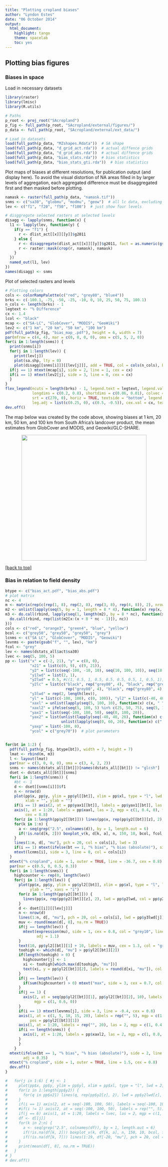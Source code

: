 ```yaml
---
title: "Plotting cropland biases"
author: "Lyndon Estes"
date: "06 October 2014"
output: 
  html_document:
    highlight: tango
    theme: spacelab
    toc: yes 
---
```


## Plotting bias figures
### Biases in space
Load in necessary datasets

```r
library(raster)
library(lmisc)
library(R.utils)

# Paths
p_root <- proj_root("SAcropland")
p_fig <- full_path(p_root, "SAcropland/external/figures/")
p_data <- full_path(p_root, "SAcropland/external/ext_data/")

# Load in datasets
load(full_path(p_data, "MZshapes.Rdata"))  # SA shape
load(full_path(p_data, "d_grid_act.rda"))  # actual diffence grids
load(full_path(p_data, "d_grid_abs.rda"))  # actual diffence grids
load(full_path(p_data, "bias_stats.rda"))  # bias statistics
load(full_path(p_data, "bias_stats_gti.rda"))  # bias statistics
```

Plot maps of biases at different resolutions, for publication output (and display here). To avoid the visual distortion of NA areas filled in by larger levels of aggregation, each aggregated difference must be disaggregated first and then masked before plotting.   
```r
namask <- raster(full_path(p_data, "namask.tif"))
snms <- c("sa30", "globmu", "modmu", "geow")  # all lc data, excluding Modis and GlobCov extremes
lev <- c("f1", "f20", "f50", "f100")  # just show four levels

# disggregate selected rasters at selected levels
disagg <- lapply(snms, function(x) {
  l1 <- lapply(lev, function(y) {
    if(y == "f1") {
      r <- dlist_act[[x]][[y]]$g2011
    } else {
      r <- disaggregate(dlist_act[[x]][[y]]$g2011, fact = as.numeric(gsub("f", "", y)))
      r <- raster::mask(crop(r, namask), namask)
    }
  })
  named_out(l1, lev)
})
names(disagg) <- snms
```

Plot of selected rasters and levels 
```r
# Plotting colors
cols <- colorRampPalette(c("red", "grey80", "blue4"))
brks <- c(-100.1, -75, -50, -25, -10, 0, 10, 25, 50, 75, 100.1)
n_cols <- length(brks) - 1
legtext <- "% Difference"
cx <- 1.4
lcol <- "black"
mcap <- c("SA-LC", "GlobCover", "MODIS", "GeoWiki")
lev2 <- c("1 km", "20 km", "50 km", "100 km")
pdf(full_path(p_fig, "bias_map_.pdf"), height = 6, width = 7)
par(mfrow = c(4, 4), mar = c(0, 0, 0, 0), oma = c(5, 5, 2, 0))
for(i in 1:length(snms)) {
  print(snms[i])
  for(j in 1:length(lev)) {
    print(lev[j])
    plot(sa.shp, lty = 0)
    plot(disagg[[snms[i]]][[lev[j]]], add = TRUE, col = cols(n_cols), breaks = brks, legend = FALSE)
  if(j == 1) mtext(mcap[i], side = 2, line = 1, cex = cx)
  if(i == 1) mtext(lev2[j], side = 3, line = 0, cex = cx)
  }
}
flex_legend(ncuts = length(brks) - 1, legend.text = legtext, legend.vals = round(brks), 
            longdims = c(0.2, 0.8), shortdims = c(0.06, 0.01), colvec = cols(length(brks) - 1), 
            srt = c(270, 0), horiz = TRUE, textside = "bottom", legend.pos = c(4, 5), 
            leg.adj = list(c(0.25, 0), c(0.5, -0.5)), cex.val = cx, textcol = lcol, bordercol = lcol)
dev.off()
```
The map below was created by the code above, showing biases at 1 km, 20 km, 50 km, and 100 km from South Africa's landcover product, the mean estimates from GlobCover and MODIS, and Geowiki/GLC-SHARE.  

<p align="center"><img src="../external/figures/bias_map.pdf" width="400px"></p> 

[[back to top]][Plotting bias figures]

### Bias in relation to field density

```r
btype <- c("bias_act.pdf", "bias_abs.pdf")
# plot matrix
nc <- 4
m <- matrix(rep(c(rep(1, 8), rep(2, 8), rep(3, 8), rep(4, 8)), 2), nrow = 6, ncol = 32, byrow = TRUE) 
m2 <- unlist(lapply(seq(5, by = 1, length = 8 * 4), function(x) rep(x, nc)))
m3 <- do.call(rbind, lapply(seq(1, length(m2), by = 8 * nc), function(x) {
  do.call(rbind, rep(list(m2[x:(x + 8 * nc - 1)]), nc))
})) 
cols <- c("red", "orange3", "green4", "blue", "yellow")
bcol <- c("grey50", "grey50", "grey50", "grey")
lcnms <- c("SA LC", "GlobCover", "MODIS", "Geowiki")
levnms <- paste(gsub("f", "", lev), "km")
fcol <- "grey"
lev <- names(dstats_all$act$sa30)
lvec <- seq(5, 100, 5)
pp <- list("x" = c(-2, 21), "y" = c(0, 0), 
           "x21" = list(c(0, 9), c(9, 21)),
           "y2" = list(c(seq(-100, -10, 10), seq(10, 100, 10)), seq(10, 100, 10)), 
           "y1lwd" = list(2, 1),  
           "y2lwd" = 0.5, #c(1, 0.5, 1, 0.5, 0.5, 0.5, 0.5, 1, 0.5, 1),
           "y2lc" = list(c("black", rep("grey80", 4), "black", rep("grey80", 4), 
                           rep("grey80", 4), "black", rep("grey80", 4), "black"),  rep("grey80", 10)),
           "y3lwd" = rep(2, length(lev)), 
           "yl" = list(c(-100, 100), c(0, 100)), "yl2" = list(c(-40, 40), c(0, 60)), "xl" = c(1, 20),
           "xaxl" = unlist(lapply(seq(5, 100, 10), function(x) c(x, " "))),
           "xaxl2" = ifelse(seq(5, 100, 5) %in% c(25, 50, 75), seq(5, 100, 5), " "),
           "yax1" = list(seq(-100, 100, 50), seq(0, 100, 20)), 
           "yax2" = list(unlist(lapply(seq(-40, 40, 20), function(x) c(" ", x)))[-1], 
                         unlist(lapply(seq(0, 60, 20), function(x) c(" ", x)))[-1]),
           "yaxp" = list(-100, 0), 
           "ycol" = c("grey70"))  # plot parameters


for(bt in 1:2) {
  pdf(full_path(p_fig, btype[bt]), width = 7, height = 7)
  lmat <- rbind(m, m3)
  l <- layout(lmat)
  par(mar = c(3, 0, 0, 0), oma = c(3, 4, 2, 2))
  snms <- names(dstats_all[[bt]])[names(dstats_all[[bt]]) != "glcsh"]
  dset <- dstats_all[[bt]][snms]
  for(i in 1:length(snms)) {
    #bt <- 1
    d <- dset[[snms[i]]]$f1
    n <- nrow(d)
    plot(pp$x, pp$y, ylim = pp$yl[[bt]], xlim = pp$xl, type = "l", lwd = pp$y1lwd[[bt]], axes = FALSE, 
         xlab = "", ylab = "")
    if(i == 1) axis(2, at = pp$yax1[[bt]], labels = pp$yax1[[bt]], las = 2, mgp = c(1, 0.6, 0))
    axis(1, at = 1:20, labels = pp$xaxl, las = 2, mgp = c(1, 0.4, 0), tcl = -0.3, pos = pp$yaxp[[bt]], 
         cex = 0.8)
    for(z in 1:length(pp$y2[[bt]])) lines(pp$x, rep(pp$y2[[bt]][z], 2), lwd = pp$y2lwd, col = pp$y2lc[[bt]][z])
    for(k in 1:n) {
      a <- seq(grep("2.5", colnames(d)), by = 1, length.out = 6)
      if(!is.na(d[k, 2])) boxplot_v(k, d[k, a], n, 150, 10, bcol, fcol, pcex = 0.5, lwd = c(1, 0.5, 2))
    }
    lines(1:n, d[, "mu"], pch = 20, col = cols[i], lwd = 3)
    if(i == 1) mtext(ifelse(bt == 1, "% bias", "% bias (absolute)"), side = 2, line = 2.2, cex = 0.8)
    mtext(lcnms[i], side = 3, line = 0, col = cols[i])
  }
  mtext("% cropland", side = 1, outer = TRUE, line = -36.7, cex = 0.8)
  par(mar = c(0.5, 0, 0.5, 0.3))
  for(i in 1:length(snms)) {
    highcounter <- rep(0, length(lev))
    for(j in 1:length(lev)) {
      plot(pp$x, pp$y, ylim = pp$yl2[[bt]], xlim = pp$xl, type = "l", lwd = 1, axes = FALSE, xlab = "", 
           ylab = "", xaxs = "i")
      for(z in 1:length(pp$y2[[bt]])) {
        lines(pp$x, rep(pp$y2[[bt]][z], 2), lwd = pp$y2lwd, col = pp$y2lc[[bt]][z])
      }
      d <- dset[[i]][[lev[j]]]
      n <- nrow(d)
      lines(1:n, d[, "mu"], pch = 20, col = cols[i], lwd = pp$y3lwd[j])
      muv <- round(mean(d[, 8], na.rm = TRUE))
      if(j == length(lev)) {
        mtext(expression(mu), side = 1, cex = 0.8, col = "grey10", line = ifelse(bt == 1, -1.5, -1.8), 
              adj = 1.1)
      }
      text(10, pp$yl2[[bt]][1] + 10, labels = muv, cex = 1.3, col = "grey10")
      toohigh <- which(d[, "mu"] > pp$yl2[[bt]][2])
      if(length(toohigh) > 0) {
        highcounter[j] <- 1
        xi <- toohigh[which.max(d[toohigh, "mu"])]
        text(xi, y = pp$yl2[[bt]][2], labels = round(d[xi, "mu"]), col = "grey50", xpd = NA)
      }
      if(j == length(lev)) {
        if(sum(highcounter) > 0) mtext("max", side = 3, cex = 0.7, col = "grey50", line = -0.7, adj = 1.1)
      }
      if(j == 1) {
        axis(2, at = seq(pp$yl2[[bt]][1], pp$yl2[[bt]][2], 10), labels = pp$yax2[[bt]], las = 2, 
             mgp = c(1, 0.6, 0))
      }
      if(i == 1) mtext(levnms[j], side = 3, line = -0.4, cex = 0.8)
      axis(1, at = c(1, 5, 10, 15, 20), labels = rep("", 5), mgp = c(1, 1, 0), tcl = -0.7, lwd.ticks = 1.2, 
           pos = pp$yl2[[bt]][1])
      axis(1, at = 1:20, labels = rep("", 20), las = 2, mgp = c(1, 0.4, 0), tcl = -0.3, pos = pp$yl2[[bt]][1])
      if(i == length(snms)) {
        axis(1, at = 1:20, labels = pp$xaxl2, las = 2, mgp = c(1, 0.8, 0), tcl = -0.3, pos = pp$yl2[[bt]][1])
      }
      }
    }
  mtext(ifelse(bt == 1, "% bias", "% bias (absolute)"), side = 2, line = 2.2, cex = 0.8, outer = TRUE, 
        adj = 0.35)
  mtext("% cropland", side = 1, outer = TRUE, line = 1.5, cex = 0.8)
  dev.off()
}  

#   for(j in 1:6) { #j <- 1
#     plot(pp$x, pp$y, ylim = pp$yl, xlim = pp$xl, type = "l", lwd = 2, axes = FALSE, xlab = "", ylab = "")
#     for(z in 1:length(pp$y2)) {
#       for(q in pp$x21) lines(q, rep(pp$y2[z], 2), lwd = pp$y2lwd[z], col = pp$ycol)
#     }
#     if(i == 1) axis(2, at = seq(-100, 100, 50), labels = seq(-100, 100, 50), las = 2)
#     #if(i != 1) axis(2, at = seq(-100, 100, 50), labels = rep("", 5))
#     if(j == 6) axis(1, at = 1:20, labels = lvec, las = 2, mgp = c(1, 0.7, 0), tcl = -0.3)
#     df <- d[[j]]
#     for(k in 2:n) {
#       a <- seq(grep("2.5", colnames(df)), by = 1, length.out = 6)
#       if(!is.na(df[k, 2])) boxplot_v(k, df[k, a], n, 150, 10, bcol, fcol, pcex = 0.5, lwd = c(1, 0.5, 2))
#       if(!is.na(df[k, 7])) lines(1:19, df[-20, "mu"], pch = 20, col = cols[i], lwd = 1.5)
#     }
#     print(mean(df[, 8], na.rm = TRUE))
#   }
# }
# dev.off()

```






